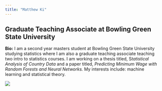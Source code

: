```yaml
---
title: "Matthew Ki"
---
```


## Graduate Teaching Associate at Bowling Green State University

**Bio:** I am a second year masters student at Bowling Green State University studying statistics where I am also a graduate teaching associate teaching two intro to statistics courses. I am working on a thesis titled, S*tatistical Analysis of Country Data* and a paper titled, *Predicting Minimum Wage with Random Forests and Neural Networks.* My interests include: machine learning and statistical theory.

![](images/Capture1.PNG)
